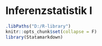 # Inferenzstatistik I {#inf1}

```r
.libPaths("D:/R-library")
knitr::opts_chunk$set(collapse = F)
library(Statamarkdown)
```

